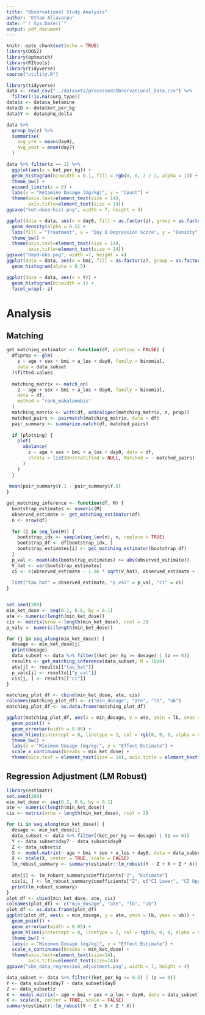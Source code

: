 ```yaml
---
title: "Observational Study Analysis"
author: 'Ethan Allavarpu'
date: "`r Sys.Date()`"
output: pdf_document
---
```


```r
knitr::opts_chunk$set(echo = TRUE)
library(DOS2)
library(optmatch)
library(RItools)
library(tidyverse)
source("utility.R")
```

```r
library(tidyverse)
data <- read_csv("../datasets/processed/Observational_Data.csv") %>%
  filter(!is.na(surg_type))
data$z <- data$a_ketamine
data$D <- data$ket_per_kg
data$Y <- data$phq_delta
```

```r
data %>%
  group_by(z) %>%
  summarise(
    avg_pre = mean(day0),
    avg_post = mean(day7)
  )
```



```r
data %>% filter(z == 1) %>%
  ggplot(aes(x = ket_per_kg)) +
  geom_histogram(binwidth = 0.1, fill = rgb(0, 0, 2 / 3, alpha = 1)) +
  theme_bw() +
  expand_limits(x = 0) +
  labs(x = "Ketamine Dosage (mg/kg)", y = "Count") +
  theme(axis.text=element_text(size = 14),
        axis.title=element_text(size = 14))
ggsave("ket-dose-hist.png", width = 7, height = 4)
```

```r
ggplot(data = data, aes(x = day0, fill = as.factor(z), group = as.factor(z))) +
  geom_density(alpha = 0.5) +
  labs(fill = "Treatment", x = "Day 0 Depression Score", y = "Density") +
  theme_bw() +
  theme(axis.text=element_text(size = 14),
        axis.title=element_text(size = 14))
ggsave("day0-obs.png", width =7, height = 4)
ggplot(data = data, aes(x = bmi, fill = as.factor(z), group = as.factor(z))) +
  geom_histogram(alpha = 0.5)

ggplot(data = data, aes(x = Y)) +
  geom_histogram(binwidth = 1) +
  facet_wrap(~ z)
```


\pagebreak



# Analysis

## Matching
```r
get_matching_estimator <- function(df, plotting = FALSE) {
  df$prop <- glm(
    z ~ age + sex + bmi + a_los + day0, family = binomial,
    data = data_subset
  )$fitted.values
  
  matching_matrix <- match_on(
    z ~ age + sex + bmi + a_los + day0, family = binomial,
    data = df,
    method = "rank_mahalanobis"
  )
  matching_matrix <- with(df, addcaliper(matching_matrix, z, prop))
  matched_pairs <- pairmatch(matching_matrix, data = df)
  pair_summary <- summarize.match(df, matched_pairs)
  
  if (plotting) {
    plot(
      xBalance(
        z ~ age + sex + bmi + a_los + day0, data = df,
        strata = list(Unstratified = NULL, Matched = ~ matched_pairs)
      )
    )
  }
  
 mean(pair_summary$Y.1 - pair_summary$Y.0)
}

get_matching_inference <- function(df, M) {
  bootstrap_estimates <- numeric(M)
  observed_estimate <- get_matching_estimator(df)
  n <- nrow(df)
  
  for (i in seq_len(M)) {
    bootstrap_idx <- sample(seq_len(n), n, replace = TRUE)
    bootstrap_df <- df[bootstrap_idx, ]
    bootstrap_estimates[i] <- get_matching_estimator(bootstrap_df)
  }
  p_val <- mean(abs(bootstrap_estimates) >= abs(observed_estimate))
  V_hat <- var(bootstrap_estimates)
  ci <- c(observed_estimate - 1.96 * sqrt(V_hat), observed_estimate + 1.96 * sqrt(V_hat))
  
  list("tau_hat" = observed_estimate, "p_val" = p_val, "ci" = ci)
}


set.seed(209)
min_ket_dose <- seq(0.2, 0.6, by = 0.1)
ate <- numeric(length(min_ket_dose))
cis <- matrix(nrow = length(min_ket_dose), ncol = 2)
p_vals <- numeric(length(min_ket_dose))

for (j in seq_along(min_ket_dose)) {
  dosage <- min_ket_dose[j]
  print(dosage)
  data_subset <- data %>% filter((ket_per_kg >= dosage) | (z == 0))
  results <- get_matching_inference(data_subset, M = 1000)
  ate[j] <- results[["tau_hat"]]
  p_vals[j] <- results[["p_val"]]
  cis[j, ] <- results[["ci"]]
}

matching_plot_df <- cbind(min_ket_dose, ate, cis)
colnames(matching_plot_df) <- c("min_dosage", "ate", "lb", "ub")
matching_plot_df <- as.data.frame(matching_plot_df)

ggplot(matching_plot_df, aes(x = min_dosage, y = ate, ymin = lb, ymax = ub)) +
  geom_point() +
  geom_errorbar(width = 0.05) +
  geom_hline(yintercept = 0, linetype = 2, col = rgb(0, 0, 0, alpha = 0.5)) +
  theme_bw() +
  labs(x = "Minimum Dosage (mg/kg)", y = "Effect Estimate") +
  scale_x_continuous(breaks = min_ket_dose) +
  theme(axis.text = element_text(size = 14), axis.title = element_text(size = 14))
```

## Regression Adjustment (LM Robust)
```r
library(estimatr)
set.seed(209)
min_ket_dose <- seq(0.2, 0.6, by = 0.1)
ate <- numeric(length(min_ket_dose))
cis <- matrix(nrow = length(min_ket_dose), ncol = 2)

for (i in seq_along(min_ket_dose)) {
  dosage <- min_ket_dose[i]
  data_subset <- data %>% filter((ket_per_kg >= dosage) | (z == 0))
  Y <- data_subset$day7 - data_subset$day0
  Z <- data_subset$z
  X <- model.matrix(~ age + bmi + sex + a_los + day0, data = data_subset)[, -1]
  X <- scale(X, center = TRUE, scale = FALSE)
  lm_robust_summary <- summary(estimatr::lm_robust(Y ~ Z + X + Z * X))
  
  ate[i] <- lm_robust_summary$coefficients["Z", "Estimate"]
  cis[i, ] <- lm_robust_summary$coefficients["Z", c("CI Lower", "CI Upper")]
  print(lm_robust_summary)
}
plot_df <- cbind(min_ket_dose, ate, cis)
colnames(plot_df) <- c("min_dosage", "ate", "lb", "ub")
plot_df <- as.data.frame(plot_df)
ggplot(plot_df, aes(x = min_dosage, y = ate, ymin = lb, ymax = ub)) +
  geom_point() +
  geom_errorbar(width = 0.05) +
  geom_hline(yintercept = 0, linetype = 2, col = rgb(0, 0, 0, alpha = 0.5)) +
  theme_bw() +
  labs(x = "Minimum Dosage (mg/kg)", y = "Effect Estimate") +
  scale_x_continuous(breaks = min_ket_dose) +
  theme(axis.text=element_text(size=14),
        axis.title=element_text(size=14))
ggsave("obs_data_regression_adjustment.png", width = 7, height = 4)
```

```r
data_subset <- data %>% filter((ket_per_kg >= 0.5) | (z == 0))
Y <- data_subset$day7 - data_subset$day0
Z <- data_subset$z
X <- model.matrix(~ age + bmi + sex + a_los + day0, data = data_subset)[, -1]
X <- scale(X, center = TRUE, scale = FALSE)
summary(estimatr::lm_robust(Y ~ Z + X + Z * X))
```